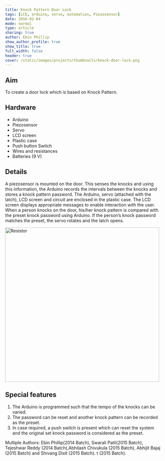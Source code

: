 ```yaml
---
title: Knock Pattern Door Lock
tags: [LCD, arduino, servo, automation, Piezosensor]
date: 2016-02-04
mode: normal
type: article
sharing: true
author: Ebin Phillip
show_author_profile: true
show_title: true
full_width: false
header: true
cover: /static/images/projects/thumbnails/knock-door-lock.png
---
```


## Aim

To create a door lock which is based on Knock Pattern.

## Hardware

- Arduino
- Piezosensor
- Servo
- LCD screen
- Plastic case
- Push button Switch
- Wires and resistances
- Batteries (9 V)

## Details

A piezosensor is mounted on the door. This senses the knocks and using this information, the Arduino records the intervals between the knocks and stores a knock pattern password.
The Arduino, servo (attached with the latch), LCD screen and circuit are enclosed in the plastic case.
The LCD screen displays appropriate messages to enable interaction with the user.
When a person knocks on the door, his/her knock pattern is compared with the preset knock password using Arduino.
If the person’s knock password matches the preset, the servo rotates and the latch opens.

<Image
  src="/static/images/projects/thumbnails/knock-door-lock.png"
  alt="Resistor"
  width="500"
  height="500"
/>

## Special features

1. The Arduino is programmed such that the tempo of the knocks can be varied.
2. The password can be reset and another knock pattern can be recorded as the preset.
3. In case required, a push switch is present which can reset the system and the original set knock password is considered as the preset.

<EmbedItem url="https://www.youtube.com/embed/gDD_UTZ6C_8" />

Multiple Authors: Ebin Phillip(2014 Batch), Swarali Patil(2015 Batch), Tejeshwar Reddy (2014 Batch),Abhilash Chivukula (2015 Batch), Abhijit Bajaj (2015 Batch) and Shivang Dixit (2015 Batch).
t (2015 Batch).
